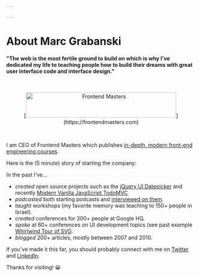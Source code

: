 ```yaml
---

---
```


# About Marc Grabanski

#### "The web is the most fertile ground to build on which is why I’ve dedicated my life to teaching people how to build their dreams with great user interface code and interface design."

<center style="padding: 30px">[<img src="https://static.frontendmasters.com/assets/brand/logos/full-vector.svg" alt="Frontend Masters" width="400" height="67" />](https://frontendmasters.com)</center>

I am CEO of Frontend Masters which publishes [in-depth, modern front-end engineering courses](https://frontendmasters.com).

Here is the (5 minute) story of starting the company:

<YouTube id="KL5vEhdFpgQ" poster="https://i.ytimg.com/vi/KL5vEhdFpgQ/maxresdefault.jpg" params="controls=1" />

In the past I’ve…

- _created_ open source projects such as the [jQuery UI Datepicker](https://jqueryui.com/datepicker/) and recently [Modern Vanilla JavaScript TodoMVC](https://github.com/1Marc/todomvc-vanillajs-2022)
- _podcasted_ both starting podcasts and [interviewed on them](/podcasts).
- _taught_ workshops (my favorite memory was teaching to 150+ people in Israel).
- _created_ conferences for 200+ people at Google HQ.
- _spoke_ at 60+ conferences on UI development topics (see past example [Whirlwind Tour of SVG](https://www.youtube.com/watch?v=a2K_pOp2ydQ).
- _blogged_ 200+ articles, mostly between 2007 and 2010.

If you've made it this far, you should probably connect with me on [Twitter](https://twitter.com/1marc) and [LinkedIn](http://www.linkedin.com/in/1marc).

Thanks for visiting! 😀
